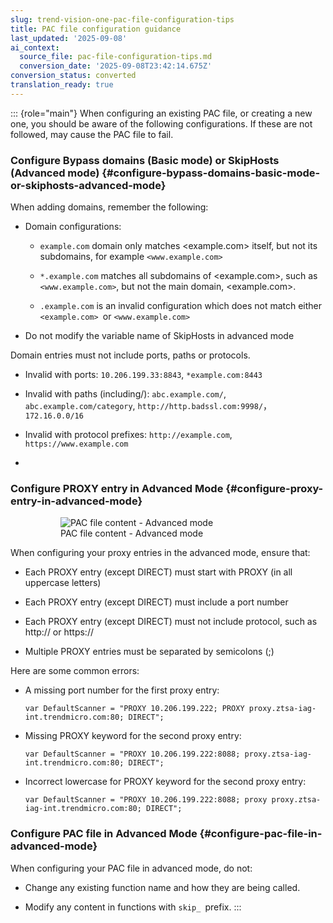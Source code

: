 ```yaml
---
slug: trend-vision-one-pac-file-configuration-tips
title: PAC file configuration guidance
last_updated: '2025-09-08'
ai_context:
  source_file: pac-file-configuration-tips.md
  conversion_date: '2025-09-08T23:42:14.675Z'
conversion_status: converted
translation_ready: true
---
```


::: {role="main"}
When configuring an existing PAC file, or creating a new one, you should be aware of the following configurations. If these are not followed, may cause the PAC file to fail.

### Configure Bypass domains (Basic mode) or SkipHosts (Advanced mode) {#configure-bypass-domains-basic-mode-or-skiphosts-advanced-mode}

When adding domains, remember the following:

- Domain configurations:
  - `example.com` domain only matches \<example.com\> itself, but not its subdomains, for example `<www.example.com>`

  - `*.example.com` matches all subdomains of \<example.com\>, such as `<www.example.com>`, but not the main domain, \<example.com\>.

  - `.example.com` is an invalid configuration which does not match either `<example.com> `or `<www.example.com>`

- Do not modify the variable name of SkipHosts in advanced mode

Domain entries must not include ports, paths or protocols.

- Invalid with ports: `10.206.199.33:8843`, `*example.com:8443`

- Invalid with paths (including/): `abc.example.com/`,` abc.example.com/category`, `http://http.badssl.com:9998/`， `172.16.0.0/16`

- Invalid with protocol prefixes: `http://example.com`, `https://www.example.com`

- 

### Configure PROXY entry in Advanced Mode {#configure-proxy-entry-in-advanced-mode}

<figure>
<figure>
<img src="./images/pac_tips_2=b271f546-e285-42e2-b97e-40a3d2ba6ef5.webp" alt="PAC file content - Advanced mode" />
<figcaption aria-hidden="true">PAC file content - Advanced mode</figcaption>
</figure>
</figure>

When configuring your proxy entries in the advanced mode, ensure that:

- Each PROXY entry (except DIRECT) must start with PROXY (in all uppercase letters)

- Each PROXY entry (except DIRECT) must include a port number

- Each PROXY entry (except DIRECT) must not include protocol, such as http:// or https://

- Multiple PROXY entries must be separated by semicolons (;)

Here are some common errors:

- A missing port number for the first proxy entry:

  `var DefaultScanner = "PROXY 10.206.199.222; PROXY proxy.ztsa-iag-int.trendmicro.com:80; DIRECT";`

- Missing PROXY keyword for the second proxy entry:

  `var DefaultScanner = "PROXY 10.206.199.222:8088; proxy.ztsa-iag-int.trendmicro.com:80; DIRECT";`

- Incorrect lowercase for PROXY keyword for the second proxy entry:

  `var DefaultScanner = "PROXY 10.206.199.222:8088; proxy proxy.ztsa-iag-int.trendmicro.com:80; DIRECT";`

### Configure PAC file in Advanced Mode {#configure-pac-file-in-advanced-mode}

When configuring your PAC file in advanced mode, do not:

- Change any existing function name and how they are being called.

- Modify any content in functions with `skip_ `prefix.
:::
